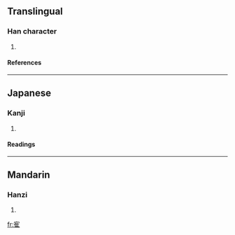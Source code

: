 {{see|隺}}
==Translingual==
===Han character===
{{Han char|rn=40|rad=宀|as=08|sn=11|four=|canj=十人土 (JOG)}}
# {{defn|Han|sort=宀08}}
====References====
{{Han ref|kx=0288.201|hdz=20938.101|uh=5BC9|ud=23497}}
----
==Japanese==
===Kanji===
{{ja-kanji|grade=|rs=宀08}}
# {{defn|Japanese}} 
====Readings====
{{ja-readings|on=[[かく]] (kaku)|kun=[[つる]] (tsuru)}}
----
==Mandarin==
===Hanzi===
{{cmn-hanzi|pin=[[què]] ([[que4]])|wg=ch'üeh<sup>4</sup>}}
# {{defn|Mandarin}}

[[fr:寉]]